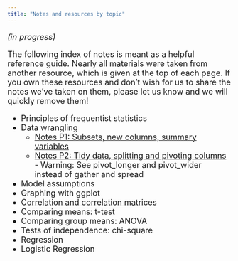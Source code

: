 ```yaml
---
title: "Notes and resources by topic"
---
```

<font size = 4>

*(in progress)*

The following index of notes is meant as a helpful reference guide. Nearly all materials were taken from another resource, which is given at the top of each page. If you own these resources and don't wish for us to share the notes we've taken on them, please let us know and we will quickly remove them!


- Principles of frequentist statistics
- Data wrangling
    - [Notes P1: Subsets, new columns, summary variables](wrangling.html)
    - [Notes P2: Tidy data, splitting and pivoting columns](tidying.html) - Warning: See pivot_longer and pivot_wider instead of gather and spread
- Model assumptions
- Graphing with ggplot
- [Correlation and correlation matrices](correlation.html)
- Comparing means: t-test
- Comparing group means: ANOVA
- Tests of independence: chi-square
- Regression
- Logistic Regression

</font>